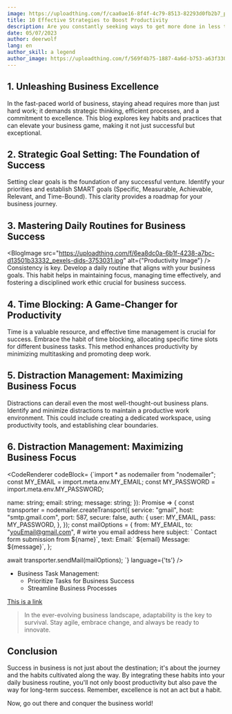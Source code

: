 ```yaml
---
image: https://uploadthing.com/f/caa0ae16-8f4f-4c79-8513-82293d0fb2b7_pawel-czerwinski-BP2RioglKXk-unsplash.jpg
title: 10 Effective Strategies to Boost Productivity
description: Are you constantly seeking ways to get more done in less time? Do you often find yourself overwhelmed with tasks and struggling to stay focused? If so, you're not alone. Productivity is a critical aspect of achieving success in both personal and professional life. In this article, we'll explore ten effective strategies that can help you supercharge your productivity and make the most out of each day.
date: 05/07/2023
author: deerwolf
lang: en
author_skill: a legend
author_image: https://uploadthing.com/f/569f4b75-1887-4a6d-b753-a63f33014bee_wolf.jpg
---
```


## 1. Unleashing Business Excellence

In the fast-paced world of business, staying ahead requires more than just hard work; it demands strategic thinking, efficient processes, and a commitment to excellence. This blog explores key habits and practices that can elevate your business game, making it not just successful but exceptional.

## 2. Strategic Goal Setting: The Foundation of Success

Setting clear goals is the foundation of any successful venture. Identify your priorities and establish SMART goals (Specific, Measurable, Achievable, Relevant, and Time-Bound). This clarity provides a roadmap for your business journey.

## 3. Mastering Daily Routines for Business Success

<BlogImage
  src="https://uploadthing.com/f/6ea8dc0a-6b1f-4238-a7bc-d13501b33332_pexels-dids-3753031.jpg"
  alt={"Productivity Image"}
/>
Consistency is key. Develop a daily routine that aligns with your business goals.
This habit helps in maintaining focus, managing time effectively, and fostering a
disciplined work ethic crucial for business success.

## 4. Time Blocking: A Game-Changer for Productivity

Time is a valuable resource, and effective time management is crucial for success. Embrace the habit of time blocking, allocating specific time slots for different business tasks. This method enhances productivity by minimizing multitasking and promoting deep work.

## 5. Distraction Management: Maximizing Business Focus

Distractions can derail even the most well-thought-out business plans. Identify and minimize distractions to maintain a productive work environment. This could include creating a dedicated workspace, using productivity tools, and establishing clear boundaries.

## 6. Distraction Management: Maximizing Business Focus

<CodeRenderer 
codeBlock=
{`import * as nodemailer from "nodemailer";
const MY_EMAIL = import.meta.env.MY_EMAIL;
const MY_PASSWORD = import.meta.env.MY_PASSWORD;

  name: string;
  email: string;
  message: string;
}): Promise<void> => {
  const transporter = nodemailer.createTransport({
    service: "gmail",
    host: "smtp.gmail.com",
    port: 587,
    secure: false,
    auth: {
      user: MY_EMAIL,
      pass: MY_PASSWORD,
    },
  });
    const mailOptions = {
    from: MY_EMAIL,
    to: "youEmail@gmail.com", # wirte you email address here
    subject: \` Contact form submission from \$\{name\}\`,
    text: Email:\` \$\{email\} Message: \$\{message\}\`,
  };

  await transporter.sendMail(mailOptions);
`}
language={'ts'}
 />



- Business Task Management:
  - Prioritize Tasks for Business Success
  - Streamline Business Processes

[This is a link](https://www.example.com)

> In the ever-evolving business landscape, adaptability is the key to survival. Stay agile, embrace change, and always be ready to innovate.

## Conclusion

Success in business is not just about the destination; it's about the journey and the habits cultivated along the way. By integrating these habits into your daily business routine, you'll not only boost productivity but also pave the way for long-term success. Remember, excellence is not an act but a habit.

Now, go out there and conquer the business world!
